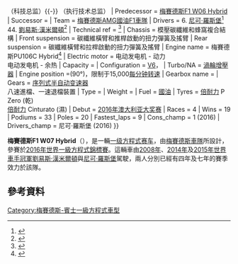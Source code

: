 {{Racing car
| Car_name = 梅賽德斯F1 W07 Hybrid
| Image = Hamilton Testing Barcelona 2016.jpg
| Caption = 
| Category = [[一級方程式賽車|一級方程式賽車]]
| Constructor = [[梅賽德斯車隊|梅賽德斯]]
| Designer = {{le|阿爾多·科斯塔|Aldo Costa}}（工程總監）{{-}} {{le|杰夫·威利斯|Geoff Willis}}（科技总监）{{-}} {{le|帕迪·劳|Paddy Lowe}}（执行技术总监）
| Predecessor = [[梅賽德斯F1_W06_Hybrid|梅賽德斯F1 W06 Hybrid]]
| Successor = 
| Team = [[梅賽德斯車隊|梅賽德斯AMG國油F1車隊]]
| Drivers = 6. {{flagicon|DEU}} [[尼可·羅斯堡|尼可·羅斯堡]]<ref name="Nico">{{cite news|title=Mercedes GP Petronas and Nico Rosberg agree to contract extension|url=http://www.mercedes-amg-f1.com/en/#/s/news/1148/mercedes-gp-petronas-nico-rosberg-agree-contract-extension|work=[[Mercedes-Benz_in_Formula_One|Mercedes AMG Petronas F1 Team]]|date=2011-11-10|accessdate=2013-04-07|archive-date=2016-05-29|archive-url=https://web.archive.org/web/20160529203414/http://www.mercedes-amg-f1.com/en/#/s/news/1148/mercedes-gp-petronas-nico-rosberg-agree-contract-extension|dead-url=no}}</ref><br>44. {{flagicon|GBR}} [[劉易斯·漢米爾頓|劉易斯·漢米爾頓]]<ref name="LH 44">{{cite news|title=Lewis Hamilton to join Mercedes in $100m move from McLaren, signing a three-year deal|url=http://www.telegraph.co.uk/sport/motorsport/formulaone/lewishamilton/9572696/Lewis-Hamilton-to-join-Mercedes-in-100m-move-from-McLaren-signing-a-three-year-deal.html|first=Tom|last=Cary|work=[[The_Daily_Telegraph|The Daily Telegraph]]|publisher=[[Telegraph_Media_Group|Telegraph Media Group]]|date=2012-09-28|accessdate=2013-04-07|archive-date=2019-04-01|archive-url=https://web.archive.org/web/20190401083944/https://www.telegraph.co.uk/sport/motorsport/formulaone/lewishamilton/9572696/Lewis-Hamilton-to-join-Mercedes-in-100m-move-from-McLaren-signing-a-three-year-deal.html|dead-url=no}}</ref>
| Technical ref  = <ref>{{cite web|title=F1 W07 Hybrid Technical ref|url=http://www.mercedesamgf1.com/en/car/f1-w07-hybrid/|publisher=Mercedesamgf1.com|accessdate=3 March 2016|archive-url=https://web.archive.org/web/20160311154451/http://www.mercedesamgf1.com/en/car/f1-w07-hybrid/|archive-date=2016-03-11|dead-url=yes}}</ref>
| Chassis = 模壓碳纖維和蜂窩複合結構
| Front suspension = 碳纖維橫臂和推桿啟動的扭力彈簧及搖臂
| Rear suspension = 碳纖維橫臂和拉桿啟動的扭力彈簧及搖臂
| Engine name = 梅賽德斯PU106C Hybrid<ref>{{cite web |url=http://media.daimler.com/dcmedia/0-921-1365483-1-1884902-1-0-0-0-0-0-0-614322-0-0-0-0-0-0-0.html |title=Mercedes F1 W07 Hybrid Using Mercedes PU106C Hybrid |publisher=Daimler |date=19 February 2016 |accessdate=21 February 2016 |archive-url=https://web.archive.org/web/20160303213150/http://media.daimler.com/dcmedia/0-921-1365483-1-1884902-1-0-0-0-0-0-0-614322-0-0-0-0-0-0-0.html |archive-date=2016-03-03 |dead-url=yes }}</ref>
| Electric motor = 电动发电机 - 动力<br />电动发电机 - 余热
| Capacity  = {{convert|1.6|L|cuin|0|abbr=off}}
| Configuration = [[V6引擎|V6]]，
| Turbo/NA = [[渦輪增壓器|渦輪增壓器]]
| Engine position =(90°)，限制于15,000[[每分钟转速|每分钟转速]]
| Gearbox name =
| Gears = [[序列式半自动变速器|序列式半自动变速器]]<br />八速進檔、一速退檔裝置
| Type = 
| Weight = {{Convert|702|kg|lb|0|abbr=on}} 
| Fuel = [[國油|國油]]
| Tyres = [[倍耐力|倍耐力]] P Zero (乾)<br />[[倍耐力|倍耐力]] Cinturato (濕)
| Debut = [[2016年澳大利亚大奖赛|2016年澳大利亚大奖赛]]
| Races = 4
| Wins = 19
| Podiums = 33
| Poles = 20
| Fastest_laps = 9
|  Cons_champ    = 1 (2016)
|  Drivers_champ = 尼可·羅斯堡 (2016)
}}

'''梅賽德斯F1 W07 Hybrid'''（{{lang-en|Mercedes F1 W07 Hybrid}}），是一輛[[一級方程式賽車車輛|一级方程式赛车]]，由[[梅賽德斯車隊|梅賽德斯車隊]]所設計，參賽於[[2016年世界一級方程式錦標賽|2016年世界一級方程式錦標賽]]。這輛車由[[2008年世界一級方程式錦標賽|2008年]]、[[2014年世界一級方程式錦標賽|2014年]]及[[2015年世界一級方程式錦標賽|2015年]][[F1世界車手冠軍列表|世界車手冠軍]][[劉易斯·漢米爾頓|劉易斯·漢米爾頓]]與[[尼可·羅斯堡|尼可·羅斯堡]]駕駛，兩人分別已經有四年及七年的賽季效力於該隊。

==參考資料==
{{reflist|30em}}
{{梅赛德斯车队}}
[[Category:梅賽德斯-賓士一級方程式車型|Category:梅賽德斯-賓士一級方程式車型]]